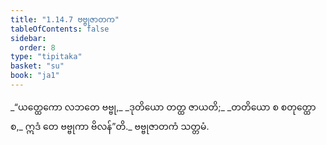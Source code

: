 ```yaml
---
title: "1.14.7 ဗဗ္ဗုဇာတက"
tableOfContents: false
sidebar:
  order: 8
type: "tipitaka"
basket: "su"
book: "ja1"
---
```



<DynamicBreadcrumb />

<Division number="137" book="ja1">

<Paragraph number="303" type="verses" book="ja1">
_“ယတ္ထေကော လဘတေ ဗဗ္ဗု,_  
_ဒုတိယော တတ္ထ ဇာယတိ;_  
_တတိယော စ စတုတ္ထော စ,_  
ဣဒံ တေ ဗဗ္ဗုကာ ဗိလန်”တိ._  


</Paragraph>
</Division>

<Paragraph number="304" type="center" book="ja1">
ဗဗ္ဗုဇာတကံ သတ္တမံ.
</Paragraph>